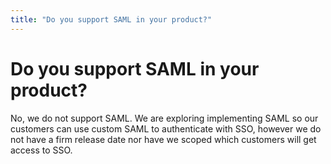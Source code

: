 ```yaml
---
title: "Do you support SAML in your product?"
---
```


# Do you support SAML in your product?

No, we do not support SAML. We are exploring implementing SAML so our customers can use custom SAML to authenticate with SSO, however we do not have a firm release date nor have we scoped which customers will get access to SSO.